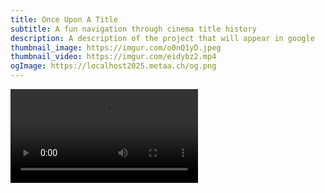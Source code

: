 ```yaml
---
title: Once Upon A Title
subtitle: A fun navigation through cinema title history
description: A description of the project that will appear in google
thumbnail_image: https://imgur.com/o0nQ1yD.jpeg
thumbnail_video: https://imgur.com/eidybz2.mp4
ogImage: https://localhost2025.metaa.ch/og.png
---
```



<Video src="https://imgur.com/drk2sWj.mp4" />
<Container>
  <BigText>
Once Upon a Title is a fun and interactive journey through the history of cinema titles.
Explore a selection of 315 film title designs, across time and color similarity. 
This installation can be experienced both passively and interactively, letting you navigate through different eras and colors.

  </BigText>
</Container>



<Grid cols="2">
  <Image src="https://imgur.com/o0nQ1yD.jpeg" alt="A cube in space" />
  <Video src="https://imgur.com/7EjsXtC.mp4" />
</Grid>

<Section title="Description">

Step into the unknown! 3 2 1 Action invites participants to perform scenes from famous movies—without any prior knowledge of what they are acting out. Using minimal prompts, gestures, and props, players reenact cinematic moments while a real-time system captures their movements. The results? Unexpected, hilarious, and sometimes eerily accurate performances.

After the session, the recorded footage can be transformed into a Phonotrope, a mesmerizing animated loop that brings the scenes to life in a unique way.

This installation celebrates spontaneity, the magic of film, and the playful joy of performing in front of an audience—even if you don’t know the script!

</Section>

<Section title="Technical Materials">

EQUIPMENT REQUIRED 

- One TV on floor stand
- One controller on floor stand 
- One power supply
- Two speakers or headphones
- WI FI connection

</Section>

<Container>
<Heading classes="tib-rp mb-4">Experiments</Heading>

<Grid cols="2">
  <Video src="https://imgur.com/bVM0e2T.mp4" />
  <Video src="https://imgur.com/o80DZEV.mp4" />
  <Video src="https://imgur.com/RuKKa7X.mp4" />
  <Video src="https://imgur.com/s8jQ9uj.mp4" />
  <Video src="https://imgur.com/eidybz2.mp4" />
  <Video src="https://imgur.com/yvFJ363.mp4" />

</Grid>

</Container>




  <Image src="https://imgur.com/EAJ51Rp.jpeg" />
  <Image src="https://imgur.com/g6JV9Pb.jpeg" />
 


